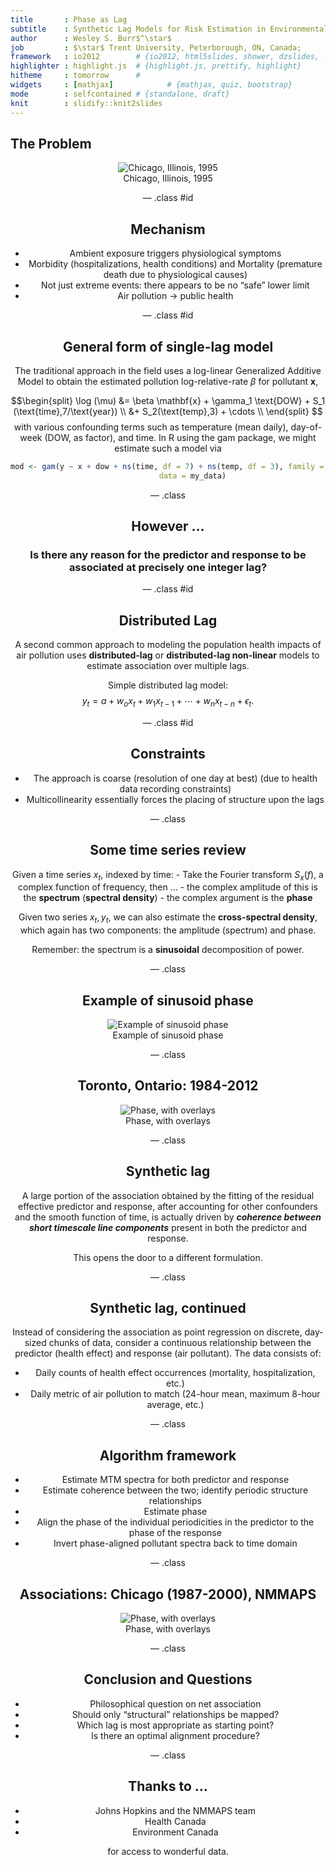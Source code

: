 ```yaml
---
title       : Phase as Lag
subtitle    : Synthetic Lag Models for Risk Estimation in Environmental Health
author      : Wesley S. Burr$^\star$
job         : $\star$ Trent University, Peterborough, ON, Canada;  
framework   : io2012        # {io2012, html5slides, shower, dzslides, ...}
highlighter : highlight.js  # {highlight.js, prettify, highlight}
hitheme     : tomorrow      # 
widgets     : [mathjax]            # {mathjax, quiz, bootstrap}
mode        : selfcontained # {standalone, draft}
knit        : slidify::knit2slides
---
```


## The Problem
<center>
![Chicago, Illinois, 1995](./assets/img/chicago_pm10_spike.png)

--- .class #id

## Mechanism

- Ambient exposure triggers physiological symptoms
 - Morbidity (hospitalizations, health conditions) and Mortality (premature death due to physiological causes)
- Not just extreme events: there appears to be no "safe" lower limit
- Air pollution $\longrightarrow$ public health

--- .class #id

## General form of single-lag model

The traditional approach in the field uses a log-linear Generalized
Additive Model to obtain the estimated pollution log-relative-rate $\beta$ for
pollutant $\mathbf{x}$, 

$$\begin{split}
\log (\mu) &= \beta \mathbf{x} + \gamma_1 \text{DOW} + S_1 (\text{time},7/\text{year}) \\
&+ S_2(\text{temp},3) + \cdots \\
\end{split}
$$
with various confounding terms such as temperature (mean daily), day-of-week (DOW, as factor), 
and time. In R using the gam package, we might estimate such a model via
```r
mod <- gam(y ~ x + dow + ns(time, df = 7) + ns(temp, df = 3), family = poisson, 
           data = my_data)
```

--- .class

## However ...

<par><center>
### Is there any reason for the predictor and response to be associated at precisely one integer lag?

--- .class #id

## Distributed Lag

A second common approach to modeling the population health impacts of air pollution
uses **distributed-lag** or **distributed-lag non-linear** models 
to estimate association over multiple lags. 

Simple distributed lag model:
$$
y_t = a + w_o x_t + w_1 x_{t-1} + \cdots + w_n x_{t-n} + \epsilon_t.
$$

--- .class #id

## Constraints

- The approach is coarse (resolution of one day at best)
(due to health data recording constraints)
- Multicollinearity essentially forces the placing of structure upon the lags

--- .class

## Some time series review

Given a time series $x_t$, indexed by time:
- Take the Fourier transform $S_x(f)$, a complex function of frequency, then ...
- the complex amplitude of this is the **spectrum** (**spectral density**)
- the complex argument is the **phase**

Given two series $x_t, y_t$, we can also estimate the **cross-spectral density**,
which again has two components: the amplitude (spectrum) and phase. 

<par><center>
Remember: the spectrum is a **sinusoidal** decomposition of power.

--- .class

## Example of sinusoid phase

<center>
![Example of sinusoid phase](./assets/img/sinusoid_demo.png)

--- .class

## Toronto, Ontario: 1984-2012

<center>
![Phase, with overlays](./assets/img/phaseLag.png)

--- .class

## Synthetic lag

A large portion of the association obtained by the fitting of the residual effective
predictor and response, after accounting for other confounders and the smooth function
of time, is actually driven by ***coherence between short timescale line components***
present in both the predictor and response.

<par><center>
This opens the door to a different formulation.

--- .class

## Synthetic lag, continued

Instead of considering the association as point regression on discrete, day-sized chunks of
data, consider a continuous relationship between the predictor (health effect) and 
response (air pollutant). The data consists of:

- Daily counts of health effect occurrences (mortality, hospitalization, etc.)
- Daily metric of air pollution to match (24-hour mean, maximum 8-hour average, etc.)

--- .class

## Algorithm framework

- Estimate MTM spectra for both predictor and response
- Estimate coherence between the two; identify periodic structure relationships
- Estimate phase 
- Align the phase of the individual periodicities in the predictor to the phase of the response
- Invert phase-aligned pollutant spectra back to time domain

--- .class

## Associations: Chicago (1987-2000), NMMAPS

<center>
![Phase, with overlays](./assets/img/chicago_synth_compare.png)


--- .class

## Conclusion and Questions

- Philosophical question on net association
- Should only "structural" relationships be mapped?
- Which lag is most appropriate as starting point?
- Is there an optimal alignment procedure?

--- .class

## Thanks to ...
- Johns Hopkins and the NMMAPS team
- Health Canada
- Environment Canada

for access to wonderful data.


